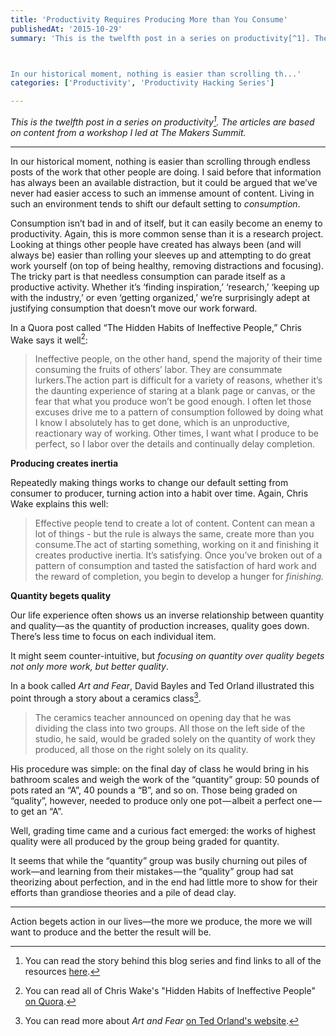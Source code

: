 ```yaml
---
title: 'Productivity Requires Producing More than You Consume'
publishedAt: '2015-10-29'
summary: 'This is the twelfth post in a series on productivity[^1]. The articles are based on content from a workshop I led at The Makers Summit.



In our historical moment, nothing is easier than scrolling th...'
categories: ['Productivity', 'Productivity Hacking Series']

---
```


*This is the twelfth post in a series on productivity[^1]. The articles are based on content from a workshop I led at The Makers Summit.*

* * *

In our historical moment, nothing is easier than scrolling through endless posts of the work that other people are doing. I said before that information has always been an available distraction, but it could be argued that we’ve never had easier access to such an immense amount of content. Living in such an environment tends to shift our default setting to *consumption*.

Consumption isn’t bad in and of itself, but it can easily become an enemy to productivity. Again, this is more common sense than it is a research project. Looking at things other people have created has always been (and will always be) easier than rolling your sleeves up and attempting to do great work yourself (on top of being healthy, removing distractions and focusing). The tricky part is that needless consumption can parade itself as a productive activity. Whether it’s ‘finding inspiration,’ ‘research,’ ‘keeping up with the industry,’ or even ‘getting organized,’ we’re surprisingly adept at justifying consumption that doesn’t move our work forward.

In a Quora post called “The Hidden Habits of Ineffective People,” Chris Wake says it well[^2]:

> Ineffective people, on the other hand, spend the majority of their time consuming the fruits of others’ labor. They are consummate lurkers.The action part is difficult for a variety of reasons, whether it’s the daunting experience of staring at a blank page or canvas, or the fear that what you produce won’t be good enough. I often let those excuses drive me to a pattern of consumption followed by doing what I know I absolutely has to get done, which is an unproductive, reactionary way of working. Other times, I want what I produce to be perfect, so I labor over the details and continually delay completion.

**Producing creates inertia**

Repeatedly making things works to change our default setting from consumer to producer, turning action into a habit over time. Again, Chris Wake explains this well:

> Effective people tend to create a lot of content. Content can mean a lot of things - but the rule is always the same, create more than you consume.The act of starting something, working on it and finishing it creates productive inertia. It’s satisfying. Once you’ve broken out of a pattern of consumption and tasted the satisfaction of hard work and the reward of completion, you begin to develop a hunger for *finishing.*

**Quantity begets quality**

Our life experience often shows us an inverse relationship between quantity and quality—as the quantity of production increases, quality goes down. There’s less time to focus on each individual item.

It might seem counter-intuitive, but *focusing on quantity over quality begets not only more work, but better quality*.

In a book called *Art and Fear*, David Bayles and Ted Orland illustrated this point through a story about a ceramics class[^3].

> The ceramics teacher announced on opening day that he was dividing the class into two groups. All those on the left side of the studio, he said, would be graded solely on the quantity of work they produced, all those on the right solely on its quality.

His procedure was simple: on the final day of class he would bring in his bathroom scales and weigh the work of the “quantity” group: 50 pounds of pots rated an “A”, 40 pounds a “B”, and so on. Those being graded on “quality”, however, needed to produce only one pot — albeit a perfect one — to get an “A”.

Well, grading time came and a curious fact emerged: the works of highest quality were all produced by the group being graded for quantity.

It seems that while the “quantity” group was busily churning out piles of work—and learning from their mistakes — the “quality” group had sat theorizing about perfection, and in the end had little more to show for their efforts than grandiose theories and a pile of dead clay.

* * *

Action begets action in our lives—the more we produce, the more we will want to produce and the better the result will be.

[^1]: You can read the story behind this blog series and find links to all of the resources [here](/blog/productivity-hacking-introduction).



[^2]: You can read all of Chris Wake's "Hidden Habits of Ineffective People" [on Quora](https://www.quora.com/profile/Chris-Wake/Posts/Hidden-habits-of-ineffective-people).



[^3]: You can read more about *Art and Fear* [on Ted Orland's website](http://www.tedorland.com/artandfear/).
